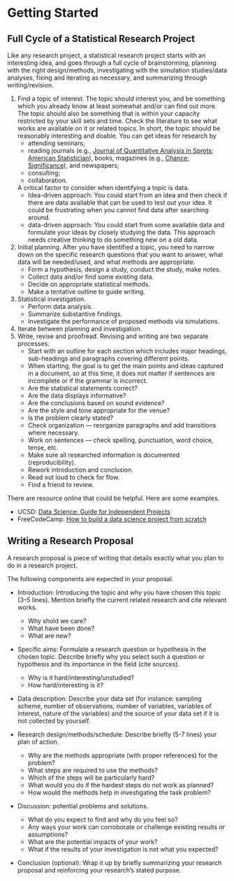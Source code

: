 # Getting Started

## Full Cycle of a Statistical Research Project
Like any research project, a statistical research project starts with an
interesting idea, and goes through a full cycle of brainstorming, planning with 
the
right design/methods, investigating with the simulation studies/data analyses,
fixing and iterating as necessary, and summarizing through writing/revision.


1. Find a topic of interest. The topic should interest you, and be something 
   which you already know at least somewhat and/or can find out more. The topic 
   should
   also be something that is within your capacity restricted by your skill sets
   and time. Check the literature to see what works are available on it or
   related topics. In short, the topic should be reasonably interesting and
   doable. You can get ideas for research by 
    + attending seminars;
    + reading journals (e.g.,
	[Journal of Quantitative Analysis in Sprots](https://www.degruyter.com/journal/key/jqas/html?lang=en);
	[American Statistician](https://www.tandfonline.com/journals/utas20)),
     books, magazines (e.g., [Chance](https://www.tandfonline.com/journals/ucha20); [Significance](https://academic.oup.com/jrssig)), and newspapers;
    + consulting;
    + collaboration.
  
   A critical factor to consider when identifying a topic is data. 
    + Idea-driven approach: You
    could start from an idea and then check if there are data available
    that can be used to test out your idea. It could be frustrating
     when you cannot find data after searching around.
    + data-driven approach: You could
    start from some available data and formulate your ideas by closely
    studying the data. This approach needs creative thinking to do
    something new on a old data.
	

1. Initial planning. After you have identified a topic, you need to narrow down
   on the specific research questions that you want to answer, what data will be
   needed/used, and what methods are appropriate.
    + Form a hypothesis, design a study, conduct the study, make notes.
    + Collect data and/or find some existing data.
    + Decide on appropriate statistical methods.
    + Make a tentative outline to guide writing.
1. Statistical investigation. 
    + Perform data analysis.
    + Summarize substantive findings.
    + Investigate the performance of proposed methods via simulations.
1. Iterate between planning and investigation.
1. Write, revise and proofread. Revising and writing are two separate processes.
    + Start with an outline for each section which includes major headings, 
      sub-headings and paragraphs covering different points.  
    + When starting, the goal is to get the main points and ideas captured in a 
      document, so at this time, it does not matter if sentences are incomplete 
      or if the grammar is incorrect.
    + Are the statistical statements correct?
    + Are the data displays informative?
    + Are the conclusions based on sound evidence?
    + Are the style and tone appropriate for the venue?
    + Is the problem clearly stated?
    + Check organization --- reorganize paragraphs and add transitions where 
      necessary.
    + Work on sentences --- check spelling, punctuation, word choice, tense, etc.
    + Make sure all researched information is documented (reproducibility).
    + Rework introduction and conclusion.
    + Read out loud to check for flow.
    + Find a friend to review.


There are resource online that could be helpful. Here are some
examples.

+ UCSD: [Data Science: Guide for Independent Projects](https://ucsd.libguides.com/data-science/projects)
+ FreeCodeCamp: [How to build a data science project from scratch](https://www.freecodecamp.org/news/how-to-build-a-data-science-project-from-scratch-dc4f096a62a1/)



## Writing a Research Proposal

A research proposal is piece of writing that details exactly what you plan to do
in a research project.


The following components are expected in your proposal.

+ Introduction: Introducing the topic and why you have chosen this
  topic (3--5 lines). Mention briefly the current related research and
  cite relevant works.
    - Why shold we care?
    - What have been done?
    - What are new?
  
+ Specific aims: Formulate a research question or hypothesis in the
  chosen topic. Describe briefly why you select such a question or
  hypothesis and its importance in the field (cite sources).
    - Why is it hard/interesting/unstudied?
    - How hard/interesting is it?

+ Data description: Describe your data set (for instance: sampling
  scheme, number of observations, number of variables, variables of
  interest, nature of the variables) and the source of your data set
  if it is not collected by yourself.

+ Research design/methods/schedule: 
  Describe briefly (5-7 lines) your plan of action. 
    - Why are the methods appropriate (with proper references) for the
      problem?
    - What steps are required to use the methods?
    - Which of the steps will be particularly hard?
    - What would you do if the hardest steps do not work as planned?
    - How would the methods help in investigating the task problem?

+ Discussion: potential problems and solutions.
    - What do you expect to find and why do you feel so? 
    - Any ways your work can corroborate or challenge existing results
      or assumptions?
    - What are the potential impacts of your work?
    - What if the results of your investigation is not what you
      expected?

+ Conclusion (optional):  Wrap it up by briefly summarizing your
  research proposal and reinforcing your research’s stated purpose.
